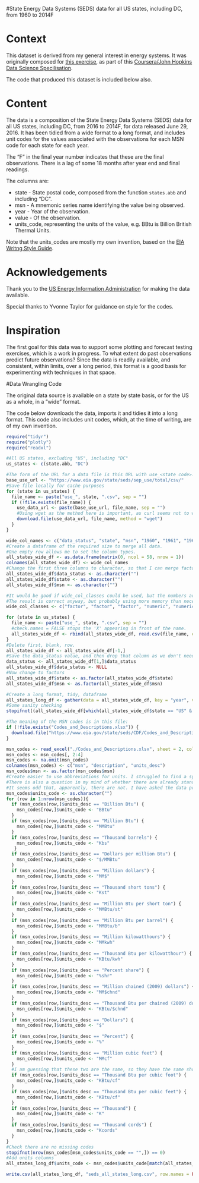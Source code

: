 #State Energy Data Systems (SEDS) data for all US states, including DC, from 1960 to 2014F

# Context 

This dataset is derived from my general interest in energy systems. It was originally composed for [this exercise](https://data-science-projects.github.io/plotly_examples/seds/seds.html), as part of this [Coursera/John Hopkins Data Science Specilisation](https://www.coursera.org/specializations/jhu-data-science).

The code that produced this dataset is included below also.

# Content

The data is a composition of the State Energy Data Systems (SEDS) data for all US states, including DC, from 2016 to 2014F, for data released June 29, 2016. It has been tidied from a wide format to a long format, and includes unit codes for the values associated with the observations for each MSN code for each state for each year. 

The "F" in the final year number indicates that these are the final observations. There is a lag of some 18 months after year end and final readings.

The columns are:

 - state - State postal code, composed from the function `states.abb` and including "DC".
 - msn - A mnemonic series name identifying the value being observed.
 - year - Year of the observation.
 - value - Of the observation.
 - units_code, representing the units of the value, e.g. BBtu is Billion British Thermal Units.
 
Note that the units_codes are mostly my own invention, based on the [EIA Writng Style Guide](https://www.eia.gov/about/styleguide2015.pdf).

# Acknowledgements

Thank you to the [US Energy Information Administration](https://www.eia.gov) for making the data available.

Special thanks to Yvonne Taylor for guidance on style for the codes.

# Inspiration

The first goal for this data was to support some plotting and forecast testing exercises, which is a work in progress. To what extent do past observations predict future observations? Since the data is readily available, and consistent, within limits, over a long period, this format is a good basis for experimenting with techniques in that space. 

#Data Wrangling Code

The original data source is available on a state by state basis, or for the US as a whole, in a "wide" format. 

The code below downloads the data, imports it and tidies it into a long format. This code also includes unit codes, which, at the time of writing, are of my own invention.


```r
require("tidyr")
require("plotly")
require("readxl")
```

```r
#All US states, excluding "US", including "DC"
us_states <- c(state.abb, "DC")
```

```r
#The form of the URL for a data file is this URL with use_<state code>.csv
base_use_url <- "https://www.eia.gov/state/seds/sep_use/total/csv/"
#Save file locally for cache purposes
for (state in us_states) {
  file_name <- paste("use_", state, ".csv", sep = "")
  if (!file.exists(file_name)) {
    use_data_url <- paste(base_use_url, file_name, sep = "")
    #Using wget as the method here is important, as curl seems not to work (on OSX at least)
    download.file(use_data_url, file_name, method = "wget")
  }
}
```

```r
wide_col_names <- c("data_status", "state", "msn", "1960", "1961", "1962", "1963", "1964", "1965", "1966", "1967", "1968", "1969", "1970", "1971", "1972", "1973", "1974", "1975", "1976", "1977", "1978", "1979", "1980", "1981", "1982", "1983", "1984", "1985", "1986", "1987", "1988", "1989", "1990", "1991", "1992", "1993", "1994", "1995", "1996", "1997", "1998", "1999", "2000", "2001", "2002", "2003", "2004", "2005", "2006", "2007", "2008", "2009", "2010", "2011", "2012", "2013", "2014")
#Create a dataframe of the required size to merge all data.
#One empty row allows me to set the column types.
all_states_wide_df <- as.data.frame(matrix(0, ncol = 58, nrow = 1))
colnames(all_states_wide_df) <- wide_col_names
#Change the first three columns to character, so that I can merge factor types in later
all_states_wide_df$data_status <- as.character("")
all_states_wide_df$state <- as.character("")
all_states_wide_df$msn <- as.character("")

#It would be good if wide_col_classes could be used, but the numbers are quoted, so this sees not to work. This note is simply to make it clear that I tried.
#The result is correct anyway, but probably using more memory than necessary.
wide_col_classes <- c("factor", "factor", "factor", "numeric", "numeric", "numeric", "numeric", "numeric", "numeric", "numeric", "numeric", "numeric", "numeric", "numeric", "numeric", "numeric", "numeric", "numeric", "numeric", "numeric", "numeric", "numeric", "numeric", "numeric", "numeric", "numeric", "numeric", "numeric", "numeric", "numeric", "numeric", "numeric", "numeric", "numeric", "numeric", "numeric", "numeric", "numeric", "numeric", "numeric", "numeric", "numeric", "numeric", "numeric", "numeric", "numeric", "numeric", "numeric", "numeric", "numeric", "numeric", "numeric", "numeric", "numeric", "numeric", "numeric", "numeric", "numeric")

for (state in us_states) {
  file_name <- paste("use_", state, ".csv", sep = "")
  #check.names = FALSE stops the 'X' appearing in front of the name.
  all_states_wide_df <- rbind(all_states_wide_df, read.csv(file_name, col.names = wide_col_names, check.names = FALSE))
}
#Delete first, blank, row.
all_states_wide_df <- all_states_wide_df[-1,]
#Save the data_status value, and then drop that column as we don't need it.
data_status <- all_states_wide_df[1,]$data_status
all_states_wide_df$data_status <- NULL
#Now change to factors
all_states_wide_df$state <- as.factor(all_states_wide_df$state)
all_states_wide_df$msn <- as.factor(all_states_wide_df$msn)
```

```r
#Create a long format, tidy, dataframe
all_states_long_df <- gather(data = all_states_wide_df, key = "year", value = "value", -state, -msn)
#Some sanity checking
stopifnot((all_states_wide_df[which(all_states_wide_df$state == "US" & all_states_wide_df$msn == "ARICB"), 3] == all_states_long_df[which(all_states_long_df$state == "US" & all_states_long_df$msn == "ARICB" & all_states_long_df$year == "1960"), 4]))
```

```r
#The meaning of the MSN codes is in this file:
if (!file.exists("Codes_and_Descriptions.xlsx")) {
  download.file("https://www.eia.gov/state/seds/CDF/Codes_and_Descriptions.xlsx", "Codes_and_Descriptions.xlsx", method = "wget")
}

msn_codes <- read_excel("./Codes_and_Descriptions.xlsx", sheet = 2, col_names = FALSE, skip = 8)
msn_codes <- msn_codes[, 2:4]
msn_codes <- na.omit(msn_codes)
colnames(msn_codes) <- c("msn", "description", "units_desc")
msn_codes$msn <- as.factor(msn_codes$msn)
#Create easier to use abbreviations for units. I struggled to find a syntactically elegant way to do this ...
#There is also a question in my mind of whether there are already standard/common short codes for these units. 
#It seems odd that, apparently, there are not. I have asked the data provider, so this may be updated.
msn_codes$units_code <- as.character("") 
for (row in 1:nrow(msn_codes)){
  if (msn_codes[row,]$units_desc == "Billion Btu") {
    msn_codes[row,]$units_code <- "BBtu"
  }
  if (msn_codes[row,]$units_desc == "Million Btu") {
    msn_codes[row,]$units_code <- "MMBtu"
  }
  if (msn_codes[row,]$units_desc == "Thousand barrels") {
    msn_codes[row,]$units_code <- "Kbs"
   }
  if (msn_codes[row,]$units_desc == "Dollars per million Btu") {
    msn_codes[row,]$units_code <- "$/MMBtu"
  }
  if (msn_codes[row,]$units_desc == "Million dollars") {
    msn_codes[row,]$units_code <- "MM$"
  }
  if (msn_codes[row,]$units_desc == "Thousand short tons") {
    msn_codes[row,]$units_code <- "Kst"
  }
  if (msn_codes[row,]$units_desc == "Million Btu per short ton") {
    msn_codes[row,]$units_code <- "MMBtu/st"
  }
  if (msn_codes[row,]$units_desc == "Million Btu per barrel") {
    msn_codes[row,]$units_code <- "MMBtu/b"
  }
  if (msn_codes[row,]$units_desc == "Million kilowatthours") {
    msn_codes[row,]$units_code <- "MMkwh"
  }
  if (msn_codes[row,]$units_desc == "Thousand Btu per kilowatthour") {
    msn_codes[row,]$units_code <- "KBtu/kwh"
  }
  if (msn_codes[row,]$units_desc == "Percent share") {
    msn_codes[row,]$units_code <- "%shr"
  }
  if (msn_codes[row,]$units_desc == "Million chained (2009) dollars") {
    msn_codes[row,]$units_code <- "MM$chnd"
  }
  if (msn_codes[row,]$units_desc == "Thousand Btu per chained (2009) dollar") {
    msn_codes[row,]$units_code <- "KBtu/$chnd"
  }
  if (msn_codes[row,]$units_desc == "Dollars") {
    msn_codes[row,]$units_code <- "$"
  }
  if (msn_codes[row,]$units_desc == "Percent") {
    msn_codes[row,]$units_code <- "%"
  }
  if (msn_codes[row,]$units_desc == "Million cubic feet") {
    msn_codes[row,]$units_code <- "MMcf"
  }
  #I am guessing that these two are the same, so they have the same short code.
  if (msn_codes[row,]$units_desc == "Thousand Btu per cubic foot") {
    msn_codes[row,]$units_code <- "KBtu/cf"
  }
  if (msn_codes[row,]$units_desc == "Thousand Btu per cubic feet") {
    msn_codes[row,]$units_code <- "KBtu/cf"
  }
  if (msn_codes[row,]$units_desc == "Thousand") {
    msn_codes[row,]$units_code <- "K"
  }
  if (msn_codes[row,]$units_desc == "Thousand cords") {
    msn_codes[row,]$units_code <- "Kcords"
  }
}
#Check there are no missing codes
stopifnot(nrow(msn_codes[msn_codes$units_code == "",]) == 0)
#Add units columns
all_states_long_df$units_code <- msn_codes$units_code[match(all_states_long_df$msn, msn_codes$msn)]
```

```r
write.csv(all_states_long_df, "seds_all_states_long.csv", row.names = FALSE)
```